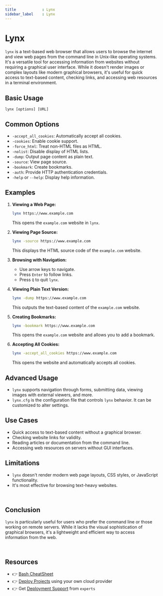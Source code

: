 ```yaml
---
title            : Lynx
sidebar_label    : Lynx
---
```


# Lynx

`lynx` is a text-based web browser that allows users to browse the internet and view web pages from the command line in Unix-like operating systems. 
It's a versatile tool for accessing information from websites without requiring a graphical user interface. 
While it doesn't render images or complex layouts like modern graphical browsers, it's useful for quick access to text-based content, checking links, and accessing web resources in a terminal environment.

## **Basic Usage**

```
lynx [options] [URL]
```

## **Common Options**

- `-accept_all_cookies`: Automatically accept all cookies.
- `-cookies`: Enable cookie support.
- `-force_html`: Treat non-HTML files as HTML.
- `-nolist`: Disable display of HTML lists.
- `-dump`: Output page content as plain text.
- `-source`: View page source.
- `-bookmark`: Create bookmarks.
- `-auth`: Provide HTTP authentication credentials.
- `-help` or `--help`: Display help information.

## **Examples**

1. **Viewing a Web Page:**
   ```bash
   lynx https://www.example.com
   ```
   This opens the `example.com` website in `lynx`.

2. **Viewing Page Source:**
   ```bash
   lynx -source https://www.example.com
   ```
   This displays the HTML source code of the `example.com` website.

3. **Browsing with Navigation:**
   - Use arrow keys to navigate.
   - Press `Enter` to follow links.
   - Press `Q` to quit `lynx`.

4. **Viewing Plain Text Version:**
   ```bash
   lynx -dump https://www.example.com
   ```
   This outputs the text-based content of the `example.com` website.

5. **Creating Bookmarks:**
   ```bash
   lynx -bookmark https://www.example.com
   ```
   This opens the `example.com` website and allows you to add a bookmark.

6. **Accepting All Cookies:**
   ```bash
   lynx -accept_all_cookies https://www.example.com
   ```
   This opens the website and automatically accepts all cookies.

## **Advanced Usage**

- `lynx` supports navigation through forms, submitting data, viewing images with external viewers, and more.
- `lynx.cfg` is the configuration file that controls `lynx` behavior. It can be customized to alter settings.

## **Use Cases**

- Quick access to text-based content without a graphical browser.
- Checking website links for validity.
- Reading articles or documentation from the command line.
- Accessing web resources on servers without GUI interfaces.

## **Limitations**

- `lynx` doesn't render modern web page layouts, CSS styles, or JavaScript functionality.
- It's most effective for browsing text-heavy websites.

<br />

## **Conclusion**

`lynx` is particularly useful for users who prefer the command line or those working on remote servers. 
While it lacks the visual sophistication of graphical browsers, it's a lightweight and efficient way to access information from the web.

<br />

## Resources

- 👉 [Bash CheatSheet](https://devhints.io/bash)
- 👉 [Deploy Projects](https://deploypro.dev/) using your own cloud provider
- 👉 Get [Deployment Support](https://deploypro.dev/support/) from `experts` 
